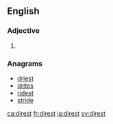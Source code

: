 ==English==

===Adjective===
{{head|en}}

# {{en-superlative of|dire}}

===Anagrams===
* [[driest#English|driest]]
* [[drites#English|drites]]
* [[ridest#English|ridest]]
* [[stride#English|stride]]

[[ca:direst]]
[[fr:direst]]
[[ja:direst]]
[[sv:direst]]